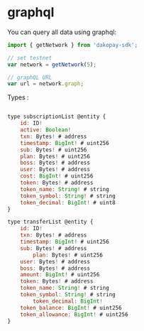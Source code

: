 # graphql

You can query all data using graphql:

```js
import { getNetwork } from 'dakopay-sdk';

// set testnet
var network = getNetwork(5);

// graphQL URL
var url = network.graph;
```

Types :

```jsx

type subscriptionList @entity {
	id: ID!
	active: Boolean!
	txn: Bytes! # address
	timestamp: BigInt! # uint256
	sub: Bytes! # uint256
	plan: Bytes! # uint256
	boss: Bytes! # address
	user: Bytes! # address
	cost: BigInt! # uint256
	token: Bytes! # address
	token_name: String! # string
	token_symbol: String! # string
	token_decimal: BigInt! # uint8
}

type transferList @entity {
	id: ID!
	txn: Bytes! # address
	timestamp: BigInt! # uint256
	sub: Bytes! # address
        plan: Bytes! # uint256
	user: Bytes! # address
	boss: Bytes! # address
	amount: BigInt! # uint256
	token: Bytes! # address
	token_name: String! # string
	token_symbol: String! # string
        token_decimal: BigInt!
	token_balance: BigInt! # uint256
	token_allowance: BigInt! # uint256
}

```
